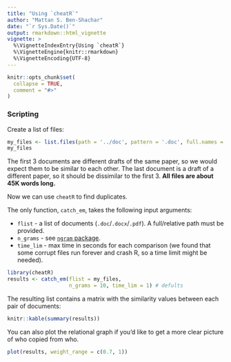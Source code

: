```yaml
---
title: "Using `cheatR`"
author: "Mattan S. Ben-Shachar"
date: "`r Sys.Date()`"
output: rmarkdown::html_vignette
vignette: >
  %\VignetteIndexEntry{Using `cheatR`}
  %\VignetteEngine{knitr::rmarkdown}
  %\VignetteEncoding{UTF-8}
---
```


```r
knitr::opts_chunk$set(
  collapse = TRUE,
  comment = "#>"
)
```

### Scripting

Create a list of files:

```r
my_files <- list.files(path = '../doc', pattern = '.doc', full.names = T)
my_files
```
The first 3 documents are different drafts of the same paper, so we would expect them to be similar to each other. The last document is a draft of a different paper, so it should be dissimilar to the first 3. **All files are about 45K words long.**

Now we can use `cheatR` to find duplicates.  

The only function, `catch_em`, takes the following input arguments:  
  
  - `flist` - a list of documents (`.doc`/`.docx`/`.pdf`). A full/relative path must be provided.
  - `n_grams` - see [`ngram` package](https://github.com/wrathematics/ngram).
  - `time_lim` - max time in seconds for each comparison (we found that some corrupt files run forever and crash R, so a time limit might be needed).

```r
library(cheatR)
results <- catch_em(flist = my_files,
                    n_grams = 10, time_lim = 1) # defults
```

The resulting list contains a matrix with the similarity values between each pair of documents:

```r
knitr::kable(summary(results))
```

You can also plot the relational graph if you'd like to get a more clear picture of who copied from who.

```r
plot(results, weight_range = c(0.7, 1))
```